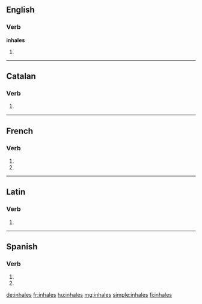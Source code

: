 {{also|inhalés}}
==English==

===Verb===
'''inhales'''

# {{en-third-person singular of|inhale}}

----

==Catalan==

===Verb===
{{head|ca|verb form}}

# {{ca-verb form of|p=2|n=sg|t=pres|m=ind|inhalar}}

----

==French==

===Verb===
{{fr-verb-form}}

# {{conjugation of|inhaler||2|s|pres|ind|lang=fr}}
# {{conjugation of|inhaler||2|s|pres|sub|lang=fr}}

----

==Latin==

===Verb===
{{la-verb-form|inhālēs}}

# {{conjugation of|inhālō||2|s|pres|act|sub|lang=la}}

----

==Spanish==

===Verb===
{{es-verb-form|inhalar}}

# {{es-verb form of|ending=ar|mood=imperative|sense=negative|pers=2|formal=no|number=singular|inhalar}}
# {{es-verb form of|ending=ar|mood=subjunctive|tense=present|pers=2|formal=no|number=singular|inhalar}}

[[de:inhales]]
[[fr:inhales]]
[[hu:inhales]]
[[mg:inhales]]
[[simple:inhales]]
[[fi:inhales]]